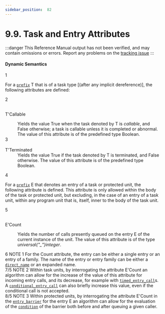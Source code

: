 ```yaml
---
sidebar_position:  82
---
```


# 9.9. Task and Entry Attributes

:::danger
This Reference Manual output has not been verified,
and may contain omissions or errors.
Report any problems on the [tracking issue](https://github.com/ada-lang-io/ada-lang-io/issues/20)
:::



#### Dynamic Semantics

<MarginText>1</MarginText>
<p>For a <code><a href="/docs/arm/AA-4/AA-4.1#S0093">prefix</a></code> T that is of a task type [(after any implicit dereference)], the following attributes are defined: <br /></p>

<MarginText>2</MarginText>
<dt><br/>T'Callable</dt>
<dl>
<dd>Yields the value True when the task denoted by T is <i>callable</i>, and False otherwise; a task is callable unless it is completed or abnormal. The value of this attribute is of the predefined type Boolean.<br /></dd>
<MarginText>3</MarginText>
<dt><br/>T'Terminated</dt>
<dd>Yields the value True if the task denoted by T is terminated, and False otherwise. The value of this attribute is of the predefined type Boolean. <br /></dd>
</dl>
<MarginText>4</MarginText>
<p>For a <code><a href="/docs/arm/AA-4/AA-4.1#S0093">prefix</a></code> E that denotes an entry of a task or protected unit, the following attribute is defined. This attribute is only allowed within the body of the task or protected unit, but excluding, in the case of an entry of a task unit, within any program unit that is, itself, inner to the body of the task unit. <br /></p>

<MarginText>5</MarginText>
<dt><br/>E'Count</dt>
<dl>
<dd>Yields the number of calls presently queued on the entry E of the current instance of the unit. The value of this attribute is of the type <i>universal{"_"}integer</i>.<br /></dd>
</dl>
<AnnotatedOnly>
<MarginText>6</MarginText>
<Admonition type="aarm" aarm="note">
NOTE 1   For the Count attribute, the entry can be either a single entry or an entry of a family. The name of the entry or entry family can be either a <code><a href="/docs/arm/AA-4/AA-4.1#S0092">direct_name</a></code> or an expanded name.<br />
</Admonition>
</AnnotatedOnly>

<AnnotatedOnly>
<MarginText>7/5</MarginText>
<MarginInfo items={["AI12-0442-1"]} />
<Admonition type="aarm" aarm="note">
NOTE 2   Within task units, by interrogating the attribute E'Count an algorithm can allow for the increase of the value of this attribute for incoming entry calls, and its decrease, for example with <code><a href="/docs/arm/AA-9/AA-9.7#S0276">timed_entry_call</a></code>s. A <code><a href="/docs/arm/AA-9/AA-9.7#S0279">conditional_entry_call</a></code> can also briefly increase this value, even if the conditional call is not accepted.<br />
</Admonition>
</AnnotatedOnly>

<AnnotatedOnly>
<MarginText>8/5</MarginText>
<MarginInfo items={["AI12-0442-1"]} />
<Admonition type="aarm" aarm="note">
NOTE 3   Within protected units, by interrogating the attribute E'Count in the <code><a href="/docs/arm/AA-9/AA-9.5#S0262">entry_barrier</a></code> for the entry E an algorithm can allow for the evaluation of the <code><a href="/docs/arm/AA-4/AA-4.5#S0150">condition</a></code> of the barrier both before and after queuing a given caller. <br />
</Admonition>
</AnnotatedOnly>

